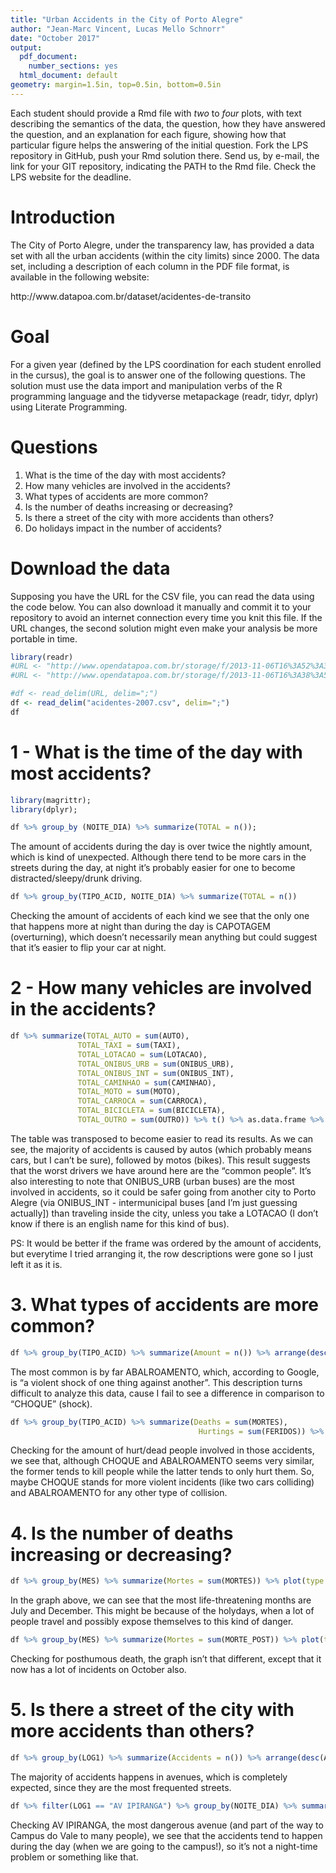 ```yaml
---
title: "Urban Accidents in the City of Porto Alegre"
author: "Jean-Marc Vincent, Lucas Mello Schnorr"
date: "October 2017"
output:
  pdf_document:
    number_sections: yes
  html_document: default
geometry: margin=1.5in, top=0.5in, bottom=0.5in
---
```


Each student should provide a Rmd file with _two_ to _four_ plots, with text describing the semantics of the data, the question, how they have answered the question, and an explanation for each figure, showing how that particular figure helps the answering of the initial question.  Fork the LPS repository in GitHub, push your Rmd solution there. Send us, by e-mail, the link for your GIT repository, indicating the PATH to the Rmd file. Check the LPS website for the deadline.

# Introduction

The City of Porto Alegre, under the transparency law, has provided a data set with all the urban accidents (within the city limits) since 2000. The data set, including a description of each column in the PDF file format, is available in the following website:

http://www.datapoa.com.br/dataset/acidentes-de-transito

# Goal

For a given year (defined by the LPS coordination for each student enrolled in the cursus), the goal is to answer one of the following questions. The solution must use the data import and manipulation verbs of the R programming language and the tidyverse metapackage (readr, tidyr, dplyr) using Literate Programming.

# Questions

1. What is the time of the day with most accidents?
2. How many vehicles are involved in the accidents?
3. What types of accidents are more common?
4. Is the number of deaths increasing or decreasing?
5. Is there a street of the city with more accidents than others?
6. Do holidays impact in the number of accidents?

# Download the data

Supposing you have the URL for the CSV file, you can read the data using the code below. You can also download it manually and commit it to your repository to avoid an internet connection every time you knit this file. If the URL changes, the second solution might even make your analysis be more portable in time.

```r
library(readr)
#URL <- "http://www.opendatapoa.com.br/storage/f/2013-11-06T16%3A52%3A35.356Z/acidentes-2009.csv"
#URL <- "http://www.opendatapoa.com.br/storage/f/2013-11-06T16%3A38%3A56.849Z/acidentes-2007.csv"

#df <- read_delim(URL, delim=";")
df <- read_delim("acidentes-2007.csv", delim=";")
df
```
# 1 - What is the time of the day with most accidents?

```r
library(magrittr);
library(dplyr);

df %>% group_by (NOITE_DIA) %>% summarize(TOTAL = n());
```

The amount of accidents during the day is over twice the nightly amount, which is kind of unexpected. Although there tend to be more cars in the streets during the day, at night it's probably easier for one to become distracted/sleepy/drunk driving.


```r
df %>% group_by(TIPO_ACID, NOITE_DIA) %>% summarize(TOTAL = n())
```

Checking the amount of accidents of each kind we see that the only one that happens more at night than during the day is CAPOTAGEM (overturning), which doesn't necessarily mean anything but could suggest that it's easier to flip your car at night.

# 2 - How many vehicles are involved in the accidents?

```r

df %>% summarize(TOTAL_AUTO = sum(AUTO),
               TOTAL_TAXI = sum(TAXI),
               TOTAL_LOTACAO = sum(LOTACAO),
               TOTAL_ONIBUS_URB = sum(ONIBUS_URB),
               TOTAL_ONIBUS_INT = sum(ONIBUS_INT),
               TOTAL_CAMINHAO = sum(CAMINHAO),
               TOTAL_MOTO = sum(MOTO),
               TOTAL_CARROCA = sum(CARROCA),
               TOTAL_BICICLETA = sum(BICICLETA),
               TOTAL_OUTRO = sum(OUTRO)) %>% t() %>% as.data.frame %>% rename(Amount = V1) # %>% arrange(desc(Amount))

```

The table was transposed to become easier to read its results. As we can see, the majority of accidents is caused by autos (which probably means cars, but I can't be sure), followed by motos (bikes). This result suggests that the worst drivers we have around here are the "common people". It's also interesting to note that ONIBUS_URB (urban buses) are the most involved in accidents, so it could be safer going from another city to Porto Alegre (via ONIBUS_INT - intermunicipal buses [and I'm just guessing actually]) than traveling inside the city, unless you take a LOTACAO (I don't know if there is an english name for this kind of bus).

PS: It would be better if the frame was ordered by the amount of accidents, but everytime I tried arranging it, the row descriptions were gone so I just left it as it is.

# 3. What types of accidents are more common?

```r
df %>% group_by(TIPO_ACID) %>% summarize(Amount = n()) %>% arrange(desc(Amount))

```

The most common is by far ABALROAMENTO, which, according to Google, is "a violent shock of one thing against another". This description turns difficult to analyze this data, cause I fail to see a difference in comparison to "CHOQUE" (shock).

```r
df %>% group_by(TIPO_ACID) %>% summarize(Deaths = sum(MORTES),
                                          Hurtings = sum(FERIDOS)) %>% arrange(desc(Deaths, Hurtings))
```

Checking for the amount of hurt/dead people involved in those accidents, we see that, although CHOQUE and ABALROAMENTO seems very similar, the former tends to kill people while the latter tends to only hurt them. So, maybe CHOQUE stands for more violent incidents (like two cars colliding) and ABALROAMENTO for any other type of collision.

# 4. Is the number of deaths increasing or decreasing?

```r
df %>% group_by(MES) %>% summarize(Mortes = sum(MORTES)) %>% plot(type = "l")
```

In the graph above, we can see that the most life-threatening months are July and December. This might be because of the holydays, when a lot of people travel and possibly expose themselves to this kind of danger.

```r
df %>% group_by(MES) %>% summarize(Mortes = sum(MORTE_POST)) %>% plot(type = "l")
```

Checking for posthumous death, the graph isn't that different, except that it now has a lot of incidents on October also.

# 5. Is there a street of the city with more accidents than others?

```r
df %>% group_by(LOG1) %>% summarize(Accidents = n()) %>% arrange(desc(Accidents))
```

The majority of accidents happens in avenues, which is completely expected, since they are the most frequented streets.

```r
df %>% filter(LOG1 == "AV IPIRANGA") %>% group_by(NOITE_DIA) %>% summarize(n())
```

Checking AV IPIRANGA, the most dangerous avenue (and part of the way to Campus do Vale to many people), we see that the accidents tend to happen during the day (when we are going to the campus!), so it's not a night-time problem or something like that.






